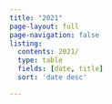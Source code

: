```yaml
---
title: "2021"
page-layout: full
page-navigation: false
listing:
  contents: 2021/
  type: table
  fields: [date, title]
  sort: 'date desc'

---
```



